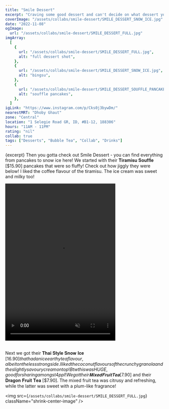 ```yaml
---
title: "Smile Dessert"
excerpt: "Craving some good dessert and can't decide on what dessert you wanna get?"
coverImage: "/assets/collabs/smile-dessert/SMILE_DESSERT_SNOW_ICE.jpg"
date: "2022-11-08"
ogImage:
  url: "/assets/collabs/smile-dessert/SMILE_DESSERT_FULL.jpg"
imgArray:
  [
    {
      url: "/assets/collabs/smile-dessert/SMILE_DESSERT_FULL.jpg",
      alt: "full dessert shot",
    },
    {
      url: "/assets/collabs/smile-dessert/SMILE_DESSERT_SNOW_ICE.jpg",
      alt: "bingsu",
    },
    {
      url: "/assets/collabs/smile-dessert/SMILE_DESSERT_SOUFFLE_PANCAKE.mp4",
      alt: "souffle pancakes",
    },
  ]
igLink: "https://www.instagram.com/p/Cks0j3bywDm/"
nearestMRT: "Dhoby Ghaut"
zone: "Central"
location: "1 Selegie Road GR, ID, #B1-12, 188306"
hours: "11AM - 11PM"
rating: "nil"
collab: true
tags: ["Desserts", "Bubble Tea", "Collab", "Drinks"]
---
```


{excerpt} Then you gotta check out Smile Dessert - you can find everything from pancakes to snow ice here! We started with their 𝐓𝐢𝐫𝐚𝐦𝐢𝐬𝐮 𝐒𝐨𝐮𝐟𝐟𝐥𝐞 [$15.90] pancakes that were so fluffy! Check out how jiggly they were below! I liked the coffee flavour of the tiramisu. The ice cream was sweet and milky too!

<div className="flex justify-center">
  <video width="350" height="500" controls muted>
    <source
      src="/assets/collabs/smile-dessert/SMILE_DESSERT_SOUFFLE_PANCAKE.mp4"
      type="video/mp4"
    />
    Your browser does not support the video tag.
  </video>
</div>
<br />

Next we got their 𝐓𝐡𝐚𝐢 𝐒𝐭𝐲𝐥𝐞 𝐒𝐧𝐨𝐰 𝐈𝐜𝐞 [$16.90] that had a nice earthy tea flavour, albeit on the less strong side. I liked the coconut flavours of the crunchy granola and the slightly savoury cream on top! Btw this was HUGE, good for sharing amongst 4 ppl! We got their 𝐌𝐢𝐱𝐞𝐝 𝐅𝐫𝐮𝐢𝐭 𝐓𝐞𝐚 [$7.90] and their 𝐃𝐫𝐚𝐠𝐨𝐧 𝐅𝐫𝐮𝐢𝐭 𝐓𝐞𝐚 [$7.90]. The mixed fruit tea was citrusy and refreshing, while the latter was sweet with a plum-like fragrance!

<img
  src={`/assets/collabs/smile-dessert/SMILE_DESSERT_FULL.jpg`}
  className="shrink-center-image"
/>
